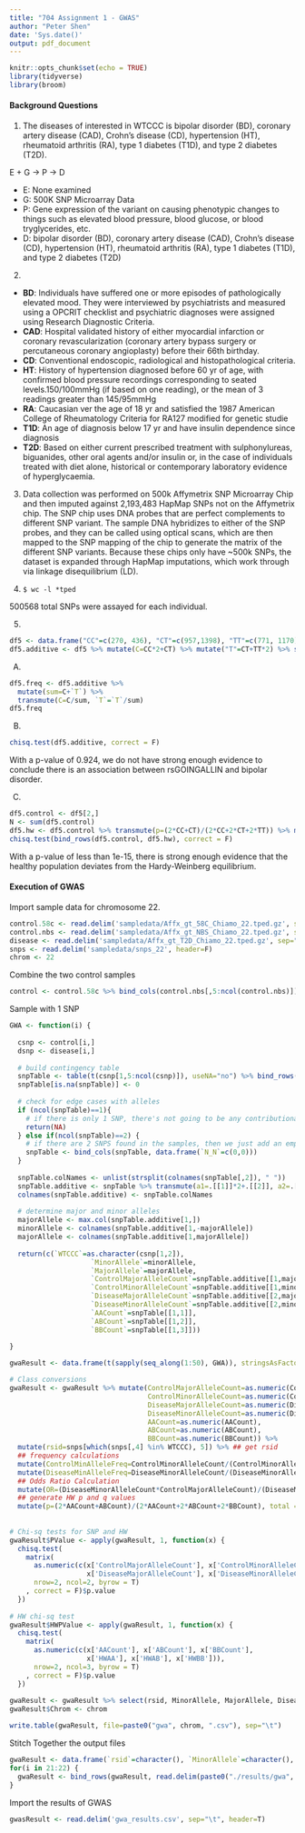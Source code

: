 ```yaml
---
title: "704 Assignment 1 - GWAS"
author: "Peter Shen"
date: 'Sys.date()'
output: pdf_document
---
```


```r
knitr::opts_chunk$set(echo = TRUE)
library(tidyverse)
library(broom)
```

#### Background Questions

1) The diseases of interested in WTCCC is bipolar disorder (BD), coronary artery disease (CAD), Crohn’s disease (CD), hypertension (HT), rheumatoid arthritis (RA), type 1 diabetes (T1D), and type 2 diabetes (T2D).

E + G -> P -> D

* E: None examined
* G: 500K SNP Microarray Data
* P: Gene expression of the variant on causing phenotypic changes to things such as elevated blood pressure, blood glucose, or blood tryglycerides, etc.
* D: bipolar disorder (BD), coronary artery disease (CAD), Crohn’s disease (CD), hypertension (HT), rheumatoid arthritis (RA), type 1 diabetes (T1D), and type 2 diabetes (T2D)

2) 
* **BD**: Individuals have suffered one or more episodes of pathologically elevated mood. They were interviewed by psychiatrists and measured using a OPCRIT checklist and psychiatric diagnoses were assigned using Research Diagnostic Criteria. 
* **CAD**: Hospital validated history of either myocardial infarction or coronary revascularization (coronary artery bypass surgery or percutaneous coronary angioplasty) before their 66th birthday.
* **CD**: Conventional endoscopic, radiological and histopathological criteria.
* **HT**: History of hypertension diagnosed before 60 yr of age, with confirmed blood pressure recordings corresponding to seated levels.150/100mmHg (if based on one reading), or the mean of 3 readings greater than 145/95mmHg
* **RA**: Caucasian ver the age of 18 yr and satisfied the 1987 American College of Rheumatology Criteria for RA127 modified for genetic studie
* **T1D**: An age of diagnosis below 17 yr and have insulin dependence since diagnosis
* **T2D**: Based on either current prescribed treatment with sulphonylureas, biguanides, other oral agents and/or insulin or, in the case of individuals treated with diet alone, historical or contemporary laboratory evidence of hyperglycaemia.


3) Data collection was performed on 500k Affymetrix SNP Microarray Chip and then imputed against 2,193,483 HapMap SNPs not on the Affymetrix chip. The SNP chip uses DNA probes that are perfect complements to different SNP variant. The sample DNA hybridizes to either of the SNP probes, and they can be called using optical scans, which are then mapped to the SNP mapping of the chip to generate the matrix of the different SNP variants. Because these chips only have ~500k SNPs, the dataset is expanded through HapMap imputations, which work through via linkage disequilibrium (LD).

4) 
`$ wc -l *tped`

500568 total SNPs were assayed for each individual.

5)
```r
df5 <- data.frame("CC"=c(270, 436), "CT"=c(957,1398), "TT"=c(771, 1170))
df5.additive <- df5 %>% mutate(C=CC*2+CT) %>% mutate("T"=CT+TT*2) %>% select("C", "T")

```

A) 
```r
df5.freq <- df5.additive %>% 
  mutate(sum=C+`T`) %>% 
  transmute(C=C/sum, `T`=`T`/sum)
df5.freq
```

B)
```r
chisq.test(df5.additive, correct = F)
```

With a p-value of 0.924, we do not have strong enough evidence to conclude there is an association between rsGOINGALLIN and bipolar disorder.

C)
```r
df5.control <- df5[2,]
N <- sum(df5.control)
df5.hw <- df5.control %>% transmute(p=(2*CC+CT)/(2*CC+2*CT+2*TT)) %>% mutate(q=1-p) %>% transmute(CC=N*p^2, CT=N*2*p*q, TT=N*q^2)
chisq.test(bind_rows(df5.control, df5.hw), correct = F)
```

With a p-value of less than 1e-15, there is strong enough evidence that the healthy population deviates from the Hardy-Weinberg equilibrium.

#### Execution of GWAS

Import sample data for chromosome 22.
```r
control.58c <- read.delim('sampledata/Affx_gt_58C_Chiamo_22.tped.gz', sep="\t", header=F)
control.nbs <- read.delim('sampledata/Affx_gt_NBS_Chiamo_22.tped.gz', sep="\t", header=F)
disease <- read.delim('sampledata/Affx_gt_T2D_Chiamo_22.tped.gz', sep="\t", header=F)
snps <- read.delim('sampledata/snps_22', header=F)
chrom <- 22
```

Combine the two control samples
```r
control <- control.58c %>% bind_cols(control.nbs[,5:ncol(control.nbs)])
```


Sample with 1 SNP
```r
GWA <- function(i) {
  
  csnp <- control[i,]
  dsnp <- disease[i,]
  
  # build contingency table
  snpTable <- table(t(csnp[1,5:ncol(csnp)]), useNA="no") %>% bind_rows(table(t(dsnp[1,5:ncol(dsnp)]), useNA="no"))
  snpTable[is.na(snpTable)] <- 0
  
  # check for edge cases with alleles
  if (ncol(snpTable)==1){
    # if there is only 1 SNP, there's not going to be any contributional effect from this snp so just skip it
    return(NA)
  } else if(ncol(snpTable)==2) {
    # if there are 2 SNPS found in the samples, then we just add an empty count for the third possible configuration of the SNP
    snpTable <- bind_cols(snpTable, data.frame(`N_N`=c(0,0)))
  }
  
  snpTable.colNames <- unlist(strsplit(colnames(snpTable[,2]), " "))
  snpTable.additive <- snpTable %>% transmute(a1=.[[1]]*2+.[[2]], a2=.[[2]]+.[[3]]*2)
  colnames(snpTable.additive) <- snpTable.colNames
  
  # determine major and minor alleles
  majorAllele <- max.col(snpTable.additive[1,])
  minorAllele <- colnames(snpTable.additive[1,-majorAllele])
  majorAllele <- colnames(snpTable.additive[1,majorAllele])
  
  return(c(`WTCCC`=as.character(csnp[1,2]), 
                    `MinorAllele`=minorAllele,  
                    `MajorAllele`=majorAllele,
                    `ControlMajorAlleleCount`=snpTable.additive[[1,majorAllele]],
                    `ControlMinorAlleleCount`=snpTable.additive[[1,minorAllele]],
                    `DiseaseMajorAlleleCount`=snpTable.additive[[2,majorAllele]],
                    `DiseaseMinorAlleleCount`=snpTable.additive[[2,minorAllele]],
                    `AACount`=snpTable[[1,1]],
                    `ABCount`=snpTable[[1,2]],
                    `BBCount`=snpTable[[1,3]]))
  
}

gwaResult <- data.frame(t(sapply(seq_along(1:50), GWA)), stringsAsFactors = F)

# Class conversions
gwaResult <- gwaResult %>% mutate(ControlMajorAlleleCount=as.numeric(ControlMajorAlleleCount),
                                  ControlMinorAlleleCount=as.numeric(ControlMinorAlleleCount),
                                  DiseaseMajorAlleleCount=as.numeric(DiseaseMajorAlleleCount),
                                  DiseaseMinorAlleleCount=as.numeric(DiseaseMinorAlleleCount),
                                  AACount=as.numeric(AACount),
                                  ABCount=as.numeric(ABCount),
                                  BBCount=as.numeric(BBCount)) %>%
  mutate(rsid=snps[which(snps[,4] %in% WTCCC), 5]) %>% ## get rsid
  ## frequency calculations
  mutate(ControlMinAlleleFreq=ControlMinorAlleleCount/(ControlMinorAlleleCount+ControlMajorAlleleCount)) %>% 
  mutate(DiseaseMinAlleleFreq=DiseaseMinorAlleleCount/(DiseaseMinorAlleleCount+DiseaseMajorAlleleCount)) %>%
  ## Odds Ratio Calculation
  mutate(OR=(DiseaseMinorAlleleCount*ControlMajorAlleleCount)/(DiseaseMajorAlleleCount*ControlMinorAlleleCount)) %>%
  ## generate HW p and q values
  mutate(p=(2*AACount+ABCount)/(2*AACount+2*ABCount+2*BBCount), total = AACount + ABCount + BBCount) %>% mutate(q=1-p) %>% mutate(HWAA=total*p^2, HWAB=total*2*p*q, HWBB=total*q^2)
  
  
# Chi-sq tests for SNP and HW
gwaResult$PValue <- apply(gwaResult, 1, function(x) {
  chisq.test(
    matrix(
      as.numeric(c(x['ControlMajorAlleleCount'], x['ControlMinorAlleleCount'],
                   x['DiseaseMajorAlleleCount'], x['DiseaseMinorAlleleCount'])),
      nrow=2, ncol=2, byrow = T)
    , correct = F)$p.value
  })
  
# HW chi-sq test
gwaResult$HWPValue <- apply(gwaResult, 1, function(x) {
  chisq.test(
    matrix(
      as.numeric(c(x['AACount'], x['ABCount'], x['BBCount'],
                   x['HWAA'], x['HWAB'], x['HWBB'])),
      nrow=2, ncol=3, byrow = T)
    , correct = F)$p.value
  })
  
gwaResult <- gwaResult %>% select(rsid, MinorAllele, MajorAllele, DiseaseMinAlleleFreq, ControlMinAlleleFreq, OR, PValue, HWPValue)
gwaResult$Chrom <- chrom

write.table(gwaResult, file=paste0("gwa", chrom, ".csv"), sep="\t")
```

Stitch Together the output files
```r
gwaResult <- data.frame(`rsid`=character(), `MinorAllele`=character(),  `MajorAllele`=character(), `DiseaseFrequency`=numeric(), `ControlFrequency`=numeric(), `OR`=numeric(), `pvalue`=numeric(), `hwpvalue`=numeric(), stringsAsFactors=F)
for(i in 21:22) {
  gwaResult <- bind_rows(gwaResult, read.delim(paste0("./results/gwa", i, ".csv"), sep="\t", header=T))
}
```

Import the results of GWAS
```r
gwasResult <- read.delim('gwa_results.csv', sep="\t", header=T)
```

